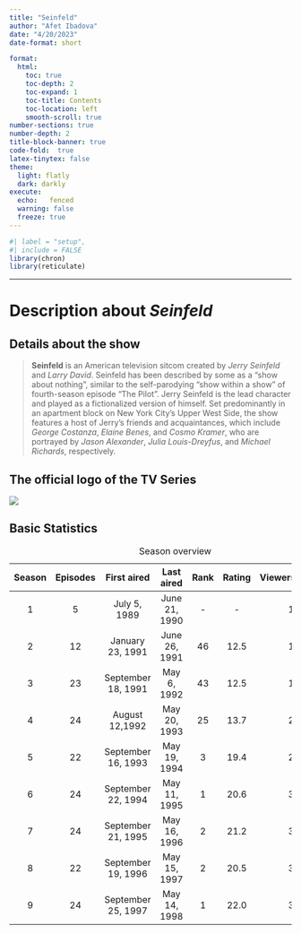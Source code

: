 ```yaml
---
title: "Seinfeld"
author: "Afet Ibadova"
date: "4/20/2023"
date-format: short

format: 
  html:
    toc: true
    toc-depth: 2
    toc-expand: 1
    toc-title: Contents
    toc-location: left
    smooth-scroll: true
number-sections: true
number-depth: 2 
title-block-banner: true
code-fold:  true
latex-tinytex: false 
theme: 
  light: flatly
  dark: darkly
execute:
  echo:   fenced
  warning: false
  freeze: true
---
```


```r
#| label = "setup",
#| include = FALSE
library(chron)
library(reticulate)
```

------------------------------------------------------------------------

# Description about *Seinfeld*

## Details about the show

> **Seinfeld** is an American television sitcom created by *Jerry Seinfeld* and *Larry David*. Seinfeld has been described by some as a "show about nothing", similar to the self-parodying "show within a show" of fourth-season episode "The Pilot". Jerry Seinfeld is the lead character and played as a fictionalized version of himself. Set predominantly in an apartment block on New York City's Upper West Side, the show features a host of Jerry's friends and acquaintances, which include *George Costanza*, *Elaine Benes*, and *Cosmo Kramer*, who are portrayed by *Jason Alexander*, *Julia Louis-Dreyfus*, and *Michael Richards*, respectively.

## The official logo of the TV Series

![](https://upload.wikimedia.org/wikipedia/commons/thumb/7/78/Seinfeld_logo.svg/345px-Seinfeld_logo.svg.png)\

## Basic Statistics

| **Season** | **Episodes** |  **First aired**   | **Last aired** | Rank | Rating | **Viewers(millions)** |
|:-----:|:------:|:-------------:|:--------------:|:----:|:------:|:-------------:|
|     1      |      5       |    July 5, 1989    | June 21, 1990  |  \-  |   \-   |         19.2          |
|     2      |      12      |  January 23, 1991  | June 26, 1991  |  46  |  12.5  |         18.1          |
|     3      |      23      | September 18, 1991 |  May 6, 1992   |  43  |  12.5  |         17.7          |
|     4      |      24      |   August 12,1992   |  May 20, 1993  |  25  |  13.7  |         20.0          |
|     5      |      22      | September 16, 1993 |  May 19, 1994  |  3   |  19.4  |         29.6          |
|     6      |      24      | September 22, 1994 |  May 11, 1995  |  1   |  20.6  |         31.1          |
|     7      |      24      | September 21, 1995 |  May 16, 1996  |  2   |  21.2  |         33.1          |
|     8      |      22      | September 19, 1996 |  May 15, 1997  |  2   |  20.5  |         32.3          |
|     9      |      24      | September 25, 1997 |  May 14, 1998  |  1   |  22.0  |         35.5          |

: Season overview
